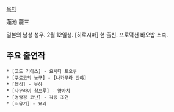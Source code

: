 [[목차]]

蓮池 龍三

일본의 남성 성우. 2월 12일생. [히로시마] 현 출신. 프로덕션 바오밥 소속.

== 주요 출연작 ==
 * [코드 기아스] - 요시다 토오루
 * [쿠로코의 농구] - [나카무라 신야]
 * [헬싱] - 부하
 * [사무라이 참프루] - 양아치
 * [명탐정 코난] - 각종 조연
 * [최유기] - 요괴
